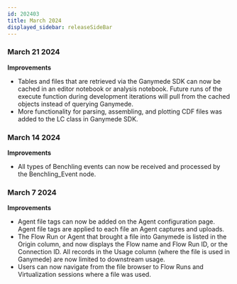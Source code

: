 ```yaml
---
id: 202403
title: March 2024
displayed_sidebar: releaseSideBar
---
```


### March 21 2024
**Improvements**
- Tables and files that are retrieved via the Ganymede SDK can now be cached in an editor notebook or analysis notebook. Future runs of the execute function during development iterations will pull from the cached objects instead of querying Ganymede.
- More functionality for parsing, assembling, and plotting CDF files was added to the LC class in Ganymede SDK.

### March 14 2024
**Improvements**
- All types of Benchling events can now be received and processed by the Benchling_Event node.

### March 7 2024
**Improvements**
- Agent file tags can now be added on the Agent configuration page. Agent file tags are applied to each file an Agent captures and uploads.
- The Flow Run or Agent that brought a file into Ganymede is listed in the Origin column, and now displays the Flow name and Flow Run ID, or the Connection ID. All records in the Usage column (where the file is used in Ganymede) are now limited to downstream usage.
- Users can now navigate from the file browser to Flow Runs and Virtualization sessions where a file was used.
